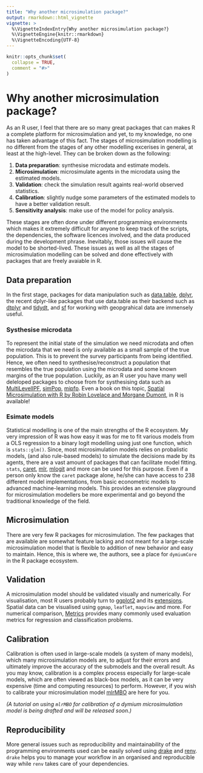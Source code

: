 ```yaml
---
title: "Why another microsimulation package?"
output: rmarkdown::html_vignette
vignette: >
  %\VignetteIndexEntry{Why another microsimulation package?}
  %\VignetteEngine{knitr::rmarkdown}
  %\VignetteEncoding{UTF-8}
---
```


```r
knitr::opts_chunk$set(
  collapse = TRUE,
  comment = "#>"
)
```


# Why another microsimulation package?

As an R user, I feel that there are so many great packages that can makes R a complete platform for microsimulation and yet, to my knowledge, no one has taken advantage of this fact. The stages of microsimulation modelling is no different from the stages of any other modelling excerises in general, at least at the high-level. They can be broken down as the following:

1. __Data preparation__: synthesise microdata and estimate models. 
2. __Microsimulation__: microsimulate agents in the microdata using the estimated models.
3. __Validation__: check the simulation result againts real-world observed statistics. 
4. __Calibration__: slightly nudge some parameters of the estimated models to have a better validation result.
5. __Sensitivity analysis__: make use of the model for policy analysis.

These stages are often done under different programming environments which makes it extremely difficult for anyone to keep track of the scripts, the dependencies, the software licences involved, and the data produced during the development phrase. Inevitably, those issues will cause the model to be shorted-lived. These issues as well as all the stages of microsimulation modelling can be solved and done effectively with packages that are freely avaiable in R.

## Data preparation

In the first stage, packages for data manipulation such as [data.table](http://r-datatable.com), [dplyr](https://dplyr.tidyverse.org), the recent dplyr-like packages that use data.table as their backend such as [dtplyr](https://github.com/tidyverse/dtplyr) and [tidydt](https://github.com/markfairbanks/tidydt), and [sf](https://r-spatial.github.io/sf/index.html) for working with geopgrahical data are immensely useful. 

### Systhesise microdata

To represent the initial state of the simulation we need microdata and often the microdata that we need is only available as a small sample of the true population. This is to prevent the survey participants from being identified. Hence, we often need to synthesise/reconstruct a population that resembles the true population using the microdata and some known margins of the true population. Luckily, as an R user you have many well deleloped packages to choose from for systhesising data such as [MultiLevelIPF](https://github.com/krlmlr/MultiLevelIPF), [simPop](https://cran.r-project.org/web/packages/simPop/index.html), [mipfp](https://cran.r-project.org/web/packages/mipfp/mipfp.pdf). Even a book on this topic, [Spatial Microsimulation with R by Robin Lovelace and Morgane Dumont](https://spatial-microsim-book.robinlovelace.net), in R is available!

### Esimate models

Statistical modelling is one of the main strengths of the R ecosystem. My very impression of R was how easy it was for me to fit various models from a OLS regression to a binary logit modelling using just one function, which is `stats::glm()`. Since, most microsimulation models relies on probalistic models, (and also rule-based models) to simulate the decisions made by its agents, there are a vast amount of packages that can facilitate model fitting. `stats`, [caret](https://cran.r-project.org/web/packages/caret/caret.pdf), [mlr](https://mlr.mlr-org.com), [mlogit](https://cran.r-project.org/web/packages/mlogit/index.html) and more can be used for this purpose. Even if a person only know the `caret` package alone, he/she can have access to 238 different model implementations, from basic econometric models to advanced machine-learning models. This provides an extensive playground for microsimulation modellers be more experimental and go beyond the traditional knowledge of the field. 

## Microsimulation

There are very few R packages for microsimulation. The few packages that are available are somewhat feature lacking and not meant for a large-scale microsimulation model that is flexible to addition of new behavior and easy to maintain. Hence, this is where we, the authors, see a place for `dymiumCore` in the R package ecosystem. 

## Validation

A microsimulation model should be validated visually and numerically. For visualisation, most R users probably turn to [ggplot2](https://ggplot2.tidyverse.org) and its [extensions](http://www.ggplot2-exts.org/gallery/). Spatial data can be visualised using `ggmap`, `leaflet`, `mapview` and more. For numerical comparison, [Metrics](https://cran.r-project.org/web/packages/Metrics/index.html) provides many commonly used evaluation metrics for regression and classification problems. 

## Calibration

Calibration is often used in large-scale models (a system of many models), which many microsimulation models are, to adjust for their errors and ultimately improve the accuracy of the submodels and the overall result. As you may know, calibration is a complex process especially for large-scale models, which are often viewed as black-box models, as it can be very expensive (time and computing resources) to perform. However, if you wish to calibrate your microsimulation model [mlrMBO](https://mlrmbo.mlr-org.com) are here for you.

_(A tutorial on using `mlrMBO` for calibration of a dymium microsimulation model is being drafted and will be released soon.)_

## Reproducibility

More general issues such as reproducibility and maintainability of the programming environments used can be easily solved using [drake](https://github.com/ropensci/drake) and [renv](https://github.com/rstudio/renv). `drake` helps you to manage your workflow in an organised and reproducible way while `renv` takes care of your dependencies.
